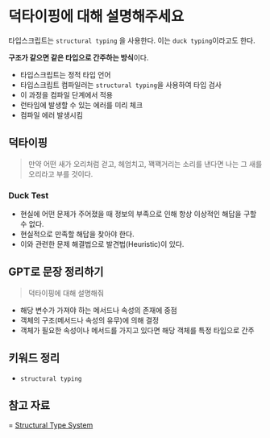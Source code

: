 # 덕타이핑에 대해 설명해주세요

타입스크립트는 `structural typing` 을 사용한다. 이는 `duck typing`이라고도 한다.

**구조가 같으면 같은 타입으로 간주하는 방식**이다.

- 타입스크립트는 정적 타입 언어
- 타입스크립트 컴파일러는 `structural typing`을 사용하여 타입 검사
- 이 과정을 컴파일 단계에서 적용
- 런타임에 발생할 수 있는 에러를 미리 체크
- 컴파일 에러 발생시킴

## 덕타이핑

> 만약 어떤 새가 오리처럼 걷고, 헤엄치고, 꽥꽥거리는 소리를 낸다면 나는 그 새를 오리라고 부를 것이다.

### Duck Test

- 현실에 어떤 문제가 주어졌을 때 정보의 부족으로 인해 항상 이상적인 해답을 구할 수 없다.
- 현실적으로 만족할 해답을 찾아야 한다.
- 이와 관련한 문제 해결법으로 발견법(Heuristic)이 있다.

## GPT로 문장 정리하기

> 덕타이핑에 대해 설명해줘

- 해당 변수가 가져야 하는 메서드나 속성의 존재에 중점
- 객체의 구조(메서드나 속성의 유무)에 의해 결정
- 객체가 필요한 속성이나 메서드를 가지고 있다면 해당 객체를 특정 타입으로 간주

## 키워드 정리

- `structural typing`

## 참고 자료

= [Structural Type System](https://www.typescriptlang.org/docs/handbook/typescript-in-5-minutes.html#structural-type-system)
